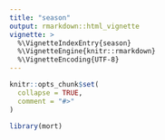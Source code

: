 ```yaml
---
title: "season"
output: rmarkdown::html_vignette
vignette: >
  %\VignetteIndexEntry{season}
  %\VignetteEngine{knitr::rmarkdown}
  %\VignetteEncoding{UTF-8}
---
```


```r
knitr::opts_chunk$set(
  collapse = TRUE,
  comment = "#>"
)
```

```r
library(mort)
```

